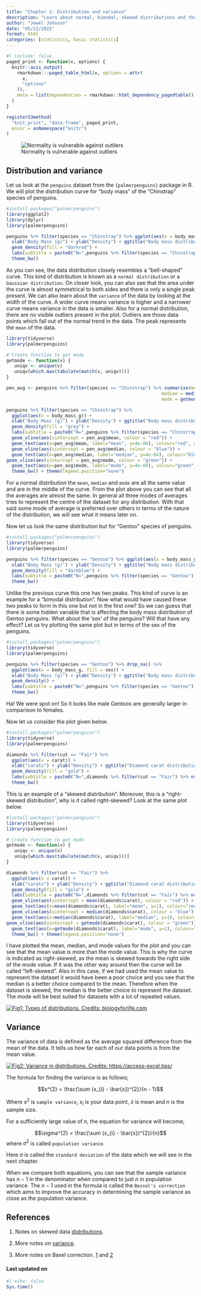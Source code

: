 ```yaml
---
title: "Chapter 2: Distribution and variance"
description: "Learn about normal, bimodal, skewed distributions and the variance"
author: "Jewel Johnson"
date: "05/21/2022"
format: html
categories: [statistics, basic statistics]
---
```


```r
#| include: false
paged_print <- function(x, options) {
  knitr::asis_output(
    rmarkdown:::paged_table_html(x, options = attr(
      x,
      "options"
    )),
    meta = list(dependencies = rmarkdown::html_dependency_pagedtable())
  )
}

registerS3method(
  "knit_print", "data.frame", paged_print,
  envir = asNamespace("knitr")
)
```

::: {layout-ncol="1"}
![Normality is vulnerable against outliers](images/nor.png){.preview-image}

:::

## Distribution and variance

Let us look at the `penguins` dataset from the `{palmerpenguins}` package in R. We will plot the distribution curve for "body mass" of the "Chinstrap" species of penguins.

```r
#install.packages("palmerpenguins")
library(ggplot2)
library(dplyr)
library(palmerpenguins)

penguins %>% filter(species == "Chinstrap") %>% ggplot(aes(x = body_mass_g)) + 
  xlab("Body Mass (g)") + ylab("Density") + ggtitle("Body mass distribution") + 
  geom_density(fill = "darkred") + 
  labs(subtitle = paste0("N=",penguins %>% filter(species == "Chinstrap") %>% nrow())) +
  theme_bw()
```

As you can see, the data distribution closely resembles a "bell-shaped" curve. This kind of distribution is known as a `normal distribution` or a `Gaussian distribution`. On closer look, you can also see that the area under the curve is almost symmetrical to both sides and there is only a single peak present. We can also learn about the `variance` of the data by looking at the width of the curve. A wider curve means variance is higher and a narrower curve means variance in the data is smaller. Also for a normal distribution, there are no visible outliers present in the plot. Outliers are those data points which fall out of the normal trend in the data. The peak represents the `mean` of the data.

```r
library(tidyverse)
library(palmerpenguins)

# Create function to get mode
getmode <- function(v) {
   uniqv <- unique(v)
   uniqv[which.max(tabulate(match(v, uniqv)))]
}

pen_avg <- penguins %>% filter(species == "Chinstrap") %>% summarise(mean = mean(body_mass_g),
                                                          median = median(body_mass_g),
                                                          mode = getmode(body_mass_g))

penguins %>% filter(species == "Chinstrap") %>% 
  ggplot(aes(x = body_mass_g)) + 
  xlab("Body Mass (g)") + ylab("Density") + ggtitle("Body mass distribution") + 
  geom_density(fill = "grey") + 
  labs(subtitle = paste0("N=",penguins %>% filter(species == "Chinstrap") %>% nrow())) +
  geom_vline(aes(xintercept = pen_avg$mean, colour = "red")) +
  geom_text(aes(x=pen_avg$mean, label="mean", y=4e-04), colour="red", angle=90, vjust = 1.2, text=element_text(size=11)) +
  geom_vline(aes(xintercept = pen_avg$median, colour = "blue")) +
  geom_text(aes(x=pen_avg$median, label="median", y=4e-04), colour="blue", angle=90, vjust = -1.2, text=element_text(size=11)) +
geom_vline(aes(xintercept = pen_avg$mode, colour = "green")) +
  geom_text(aes(x=pen_avg$mode, label="mode", y=4e-04), colour="green", angle=90, vjust = -1.2, text=element_text(size=11)) +
  theme_bw() + theme(legend.position="none")
```

For a normal distribution the `mean`, `median` and `mode` are all the same value and are in the middle of the curve. From the plot above you can see that all the averages are almost the same. In general all three modes of averages tries to represent the centre of the dataset for any distribution. With that said some mode of average is preferred over others in terms of the nature of the distribution, we will see what it means later on.

Now let us look the same distribution but for "Gentoo" species of penguins.

```r
#install.packages("palmerpenguins")
library(tidyverse)
library(palmerpenguins)

penguins %>% filter(species == "Gentoo") %>% ggplot(aes(x = body_mass_g)) + 
  xlab("Body Mass (g)") + ylab("Density") + ggtitle("Body mass distribution") + 
  geom_density(fill = "darkblue") + 
  labs(subtitle = paste0("N=",penguins %>% filter(species == "Gentoo") %>% nrow())) +
  theme_bw()
```

Unlike the previous curve this one has two peaks. This kind of curve is an example for a "bimodal distribution". Now what would have caused these two peaks to form in this one but not in the first one? So we can guess that there is some hidden variable that is affecting the body mass distribution of Gentoo penguins. What about the 'sex' of the penguins? Will that have any effect? Let us try plotting the same plot but in terms of the sex of the penguins.

```r
#install.packages("palmerpenguins")
library(tidyverse)
library(palmerpenguins)

penguins %>% filter(species == "Gentoo") %>% drop_na() %>%
  ggplot(aes(x = body_mass_g, fill = sex)) + 
  xlab("Body Mass (g)") + ylab("Density") + ggtitle("Body mass distribution") + 
  geom_density() + 
  labs(subtitle = paste0("N=",penguins %>% filter(species == "Gentoo") %>% nrow())) +
  theme_bw()
```

Ha! We were spot on! So it looks like male Gentoos are generally larger in comparison to females.

Now let us consider the plot given below.

```r
#install.packages("palmerpenguins")
library(tidyverse)
library(palmerpenguins)

diamonds %>% filter(cut == "Fair") %>%
  ggplot(aes(x = carat)) + 
  xlab("carats") + ylab("Density") + ggtitle("Diamond carat distribution") + 
  geom_density(fill = "gold") + 
  labs(subtitle = paste0("N=",diamonds %>% filter(cut == "Fair") %>% nrow())) +
  theme_bw()
```

This is an example of a "skewed distribution". Moreover, this is a "right-skewed distribution", why is it called right-skewed? Look at the same plot below.

```r
#install.packages("palmerpenguins")
library(tidyverse)
library(palmerpenguins)

# Create function to get mode
getmode <- function(v) {
   uniqv <- unique(v)
   uniqv[which.max(tabulate(match(v, uniqv)))]
}

diamonds %>% filter(cut == "Fair") %>%
  ggplot(aes(x = carat)) + 
  xlab("carats") + ylab("Density") + ggtitle("Diamond carat distribution") + 
  geom_density(fill = "gold") + 
  labs(subtitle = paste0("N=",diamonds %>% filter(cut == "Fair") %>% nrow())) +
  geom_vline(aes(xintercept = mean(diamonds$carat), colour = "red")) +
  geom_text(aes(x=mean(diamonds$carat), label="mean", y=1), colour="red", angle=90, vjust = 1.2, text=element_text(size=11)) +
  geom_vline(aes(xintercept = median(diamonds$carat), colour = "blue")) +
  geom_text(aes(x=median(diamonds$carat), label="median", y=1), colour="blue", angle=90, vjust = -1.2, text=element_text(size=11)) +
geom_vline(aes(xintercept = getmode(diamonds$carat), colour = "green")) +
  geom_text(aes(x=getmode(diamonds$carat), label="mode", y=1), colour="green", angle=90, vjust = -1.2, text=element_text(size=11)) +
  theme_bw() + theme(legend.position="none")
```

I have plotted the mean, median, and mode values for the plot and you can see that the mean value is more than the mode value. This is why the curve is indicated as right-skewed, as the mean is skewed towards the right side of the mode value. If it was the other way around then the curve will be called "left-skewed". Also in this case, if we had used the mean value to represent the dataset it would have been a poor choice and you see that the median is a better choice compared to the mean. Therefore when the dataset is skewed, the median is the better choice to represent the dataset. The mode will be best suited for datasets with a lot of repeated values.

[![Fig1: Types of distributions. Credits: biologyforlife.com](https://www.biologyforlife.com/uploads/2/2/3/9/22392738/c101b0da6ea1a0dab31f80d9963b0368_orig.png)](https://www.biologyforlife.com/skew.html)

## Variance

The variance of data is defined as the average squared difference from the mean of the data. It tells us how far each of our data points is from the mean value.

[![Fig2: Variance in distributions. Credits: https://access-excel.tips/](http://cdn-0.access-excel.tips/wp-content/uploads/2015/05/variability.gif)](https://access-excel.tips/excel-range-variance-standard-deviation/)

The formula for finding the variance is as follows;

$$s^{2} = \frac{\sum (x_{i} - \bar{x})^{2}}{n - 1}$$

Where $s^{2}$ is `sample variance`, $x_{i}$ is your data point, $\bar{x}$ is mean and $n$ is the sample size.

For a sufficiently large value of $n$, the equation for variance will become;

$$\sigma^{2} = \frac{\sum (x_{i} - \bar{x})^{2}}{n}$$ where $\sigma^{2}$ is called `population variance`.

Here $\sigma$ is called the `standard deviation` of the data which we will see in the next chapter.

When we compare both equations, you can see that the sample variance has $n-1$ in the denominator when compared to just $n$ in population variance. The $n-1$ used in the formula is called the `Bessel's correction` which aims to improve the accuracy in determining the sample variance as close as the population variance.

## References

1.  Notes on skewed data [distributions](https://www.biologyforlife.com/skew.html).

2.  More notes on [variance](https://access-excel.tips/excel-range-variance-standard-deviation/).

3.  More notes on Basel correction. [1](https://web.mit.edu/18.06/www/Spring17/Statistics-and-PCA.pdf) and [2](https://en.wikipedia.org/wiki/Bessel%27s_correction)

#### Last updated on {.unnumbered .unlisted}

```r
#| echo: false
Sys.time()
```

<a hidden href="https://info.flagcounter.com/ynrK"><img src="https://s11.flagcounter.com/count2/ynrK/bg_000000/txt_FFFFFF/border_F0F0F0/columns_5/maxflags_25/viewers_0/labels_1/pageviews_1/flags_0/percent_0/" alt="Flag Counter" border="0"/></a>
